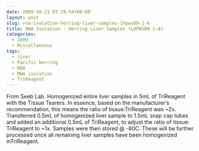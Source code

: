 ```yaml
---
date: 2009-10-21 03:29:54+00:00
layout: post
slug: rna-isolation-herring-liver-samples-lhpws09-1-6
title: RNA Isolation - Herring Liver Samples (LHPWS09 1-6)
categories:
  - 2009
  - Miscellaneous
tags:
  - liver
  - Pacific herring
  - RNA
  - RNA isolation
  - TriReagent
---
```


From Seeb Lab. Homogenized entire liver samples in 5mL of TriReagent with the Tissue Tearers. In essence, based on the manufacturer's recommendation, this means the ratio of tissue:TriReagent was ~2x. Transferred 0.5mL of homogenized liver sample to 1.5mL snap cap tubes and added an additional 0.5mL of TriReagent, to adjust the ratio of tissue: TriReagent to ~1x. Samples were then stored @ -80C. These will be further processed once all remaining liver samples have been homogenized inTriReagent.
